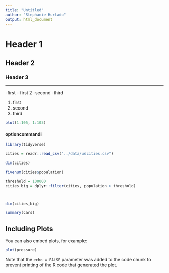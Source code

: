 ```yaml
---
title: "Untitled"
author: "Stephanie Hurtado" 
output: html_document
---
```


# Header 1 
## Header 2
### Header 3

*****

-first 
  - first 2
-second
-third

1. first 
2. second
3. third

```r
plot(1:105, 1:105)
```


#### optioncommandi 
```r
library(tidyverse)
```

```r
cities = readr::read_csv("../data/uscities.csv")

dim(cities)

fivenum(cities$population)
```


```r
threshold = 100000
cities_big = dplyr::filter(cities, population > threshold)



dim(cities_big)
```

```r
summary(cars)
```

## Including Plots

You can also embed plots, for example:

```r
plot(pressure)
```

Note that the `echo = FALSE` parameter was added to the code chunk to prevent printing of the R code that generated the plot.
